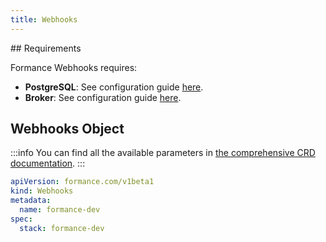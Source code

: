 ```yaml
---
title: Webhooks
---
```


<EE />
## Requirements

Formance Webhooks requires:
- **PostgreSQL**: See configuration guide [here](/next/operator/infra/postgres).
- **Broker**: See configuration guide [here](/next/operator/infra/broker).

## Webhooks Object

:::info
You can find all the available parameters in [the comprehensive CRD documentation](/next/operator/crd#webhooks).
:::

```yaml
apiVersion: formance.com/v1beta1
kind: Webhooks
metadata:
  name: formance-dev
spec:
  stack: formance-dev
```
